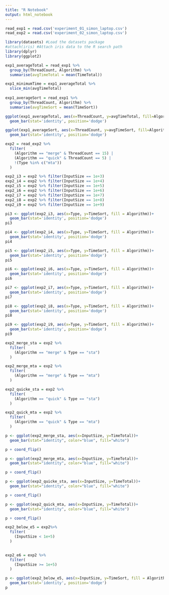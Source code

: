 ```yaml
---
title: "R Notebook"
output: html_notebook
---
```



```r
read_exp1 = read.csv('experiment_01_simon_laptop.csv')
read_exp2 = read.csv('experiment_02_simon_laptop.csv')
```

```r
library(datasets) #Load the datasets package
#attach(iris) #Attach iris data to the R search path
library(dplyr)
library(ggplot2)
```

```r
exp1_averageTotal = read_exp1 %>%
  group_by(ThreadCount, Algorithm) %>%
  summarise(avgTimeTotal = mean(TimeTotal))

exp1_minimumTime = exp1_averageTotal %>%
  slice_min(avgTimeTotal)
  
exp1_averageSort = read_exp1 %>%
  group_by(ThreadCount, Algorithm) %>%
  summarise(avgTimeSort = mean(TimeSort))

```
```r
ggplot(exp1_averageTotal, aes(x=ThreadCount, y=avgTimeTotal, fill=Algorithm))+
  geom_bar(stat='identity', position='dodge')

ggplot(exp1_averageSort, aes(x=ThreadCount, y=avgTimeSort, fill=Algorithm))+
  geom_bar(stat='identity', position='dodge')
```

```r
exp2 = read_exp2 %>%
  filter(
    (Algorithm == "merge" & ThreadCount == 15) |
    (Algorithm == "quick" & ThreadCount == 5) |
    !(Type %in% c("mta"))
  )
```


```r
exp2_i3 = exp2 %>% filter(InputSize == 1e+3)
exp2_i4 = exp2 %>% filter(InputSize == 1e+4)
exp2_i5 = exp2 %>% filter(InputSize == 1e+5)
exp2_i6 = exp2 %>% filter(InputSize == 1e+6)
exp2_i7 = exp2 %>% filter(InputSize == 1e+7)
exp2_i8 = exp2 %>% filter(InputSize == 1e+8)
exp2_i9 = exp2 %>% filter(InputSize == 1e+9)


```

```r
pi3 <- ggplot(exp2_i3, aes(x=Type, y=TimeSort, fill = Algorithm))+
  geom_bar(stat='identity', position='dodge')
pi3
```
```r
pi4 <- ggplot(exp2_i4, aes(x=Type, y=TimeSort, fill = Algorithm))+
  geom_bar(stat='identity', position='dodge')
pi4
```
```r
pi5 <- ggplot(exp2_i5, aes(x=Type, y=TimeSort, fill = Algorithm))+
  geom_bar(stat='identity', position='dodge')
pi5
```
```r
pi6 <- ggplot(exp2_i6, aes(x=Type, y=TimeSort, fill = Algorithm))+
  geom_bar(stat='identity', position='dodge')
pi6
```
```r
pi7 <- ggplot(exp2_i7, aes(x=Type, y=TimeSort, fill = Algorithm))+
  geom_bar(stat='identity', position='dodge')
pi7
```
```r
pi8 <- ggplot(exp2_i8, aes(x=Type, y=TimeSort, fill = Algorithm))+
  geom_bar(stat='identity', position='dodge')
pi8
```
```r
pi9 <- ggplot(exp2_i9, aes(x=Type, y=TimeSort, fill = Algorithm))+
  geom_bar(stat='identity', position='dodge')
pi9
```




```r
exp2_merge_sta = exp2 %>%
  filter(
    (Algorithm == "merge" & Type == "sta")
  )

exp2_merge_mta = exp2 %>%
  filter(
    (Algorithm == "merge" & Type == "mta")
  )

exp2_quicke_sta = exp2 %>%
  filter(
    (Algorithm == "quick" & Type == "sta")
  )

exp2_quick_mta = exp2 %>%
  filter(
    (Algorithm == "quick" & Type == "mta")
  )

```

```r
p <- ggplot(exp2_merge_sta, aes(x=InputSize, y=TimeTotal))+
  geom_bar(stat="identity", color="blue", fill="white")

p + coord_flip()
```


```r
p <- ggplot(exp2_merge_mta, aes(x=InputSize, y=TimeTotal))+
  geom_bar(stat="identity", color="blue", fill="white")

p + coord_flip()
```

```r
p <- ggplot(exp2_quicke_sta, aes(x=InputSize, y=TimeTotal))+
  geom_bar(stat="identity", color="blue", fill="white")

p + coord_flip()
```

```r
p <- ggplot(exp2_quick_mta, aes(x=InputSize, y=TimeTotal))+
  geom_bar(stat="identity", color="blue", fill="white")

p + coord_flip()
```

```r
exp2_below_e5 = exp2%>%
  filter(
    (InputSize < 1e+5)
  )
  

exp2_e6 = exp2 %>%
  filter(
    (InputSize >= 1e+5)
  )

```

```r
p <- ggplot(exp2_below_e5, aes(x=InputSize, y=TimeSort, fill = Algorithm))+
  geom_bar(stat='identity', position='dodge')
p
```
